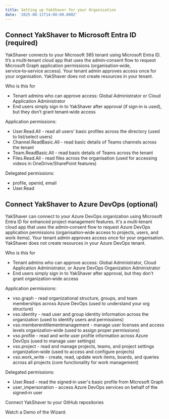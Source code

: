 ```yaml
---
title: Setting up YakShaver for your Organisation
date: '2025-08-11T14:00:00.000Z'
---
```


## Connect YakShaver to Microsoft Entra ID (required)

YakShaver connects to your Microsoft 365 tenant using Microsoft Entra ID. It’s a multi‑tenant cloud app that uses the admin‑consent flow to request Microsoft Graph application permissions (organisation‑wide, service‑to‑service access). Your tenant admin approves access once for your organisation. YakShaver does not create resources in your tenant.

Who is this for

* Tenant admins who can approve access: Global Administrator or Cloud Application Administrator
* End users simply sign in to YakShaver after approval (if sign‑in is used), but they don’t grant tenant‑wide access

Application permissions:

* User.Read.All - read all users' basic profiles across the directory (used to list/select users)
* Channel.ReadBasic.All - read basic details of Teams channels across the tenant
* Team.ReadBasic.All - read basic details of Teams across the tenant
* Files.Read.All - read files across the organisation (used for accessing videos in OneDrive/SharePoint features)

Delegated permissions:

* profile, openid, email
* User.Read

## Connect YakShaver to Azure DevOps (optional)

YakShaver can connect to your Azure DevOps organization using Microsoft Entra ID for enhanced project management features. It's a multi‑tenant cloud app that uses the admin‑consent flow to request Azure DevOps application permissions (organisation‑wide access to projects, users, and work items). Your tenant admin approves access once for your organisation. YakShaver does not create resources in your Azure DevOps tenant.

Who is this for

* Tenant admins who can approve access: Global Administrator, Cloud Application Administrator, or Azure DevOps Organization Administrator
* End users simply sign in to YakShaver after approval, but they don't grant organization‑wide access

Application permissions:

* vso.graph - read organizational structure, groups, and team memberships across Azure DevOps (used to understand your org structure)
* vso.identity - read user and group identity information across the organization (used to identify users and permissions)
* vso.memberentitlementmanagement - manage user licenses and access levels organization‑wide (used to assign proper permissions)
* vso.profile - read and write user profile information across Azure DevOps (used to manage user settings)
* vso.project - read and manage projects, teams, and project settings organization‑wide (used to access and configure projects)
* vso.work\_write - create, read, update work items, boards, and queries across all projects (core functionality for work management)

Delegated permissions:

* User.Read - read the signed‑in user's basic profile from Microsoft Graph
* user\_impersonation - access Azure DevOps services on behalf of the signed‑in user

Connect YakShaver to your GitHub repositories

Watch a Demo of the Wizard:

<Youtube thumbnail="https://img.youtube.com/vi/dxZGcqpSXFQ/maxresdefault.jpg" externalVideoLink="https://www.youtube.com/embed/dxZGcqpSXFQ" size="medium" />
